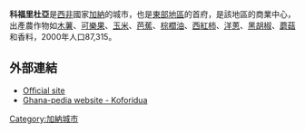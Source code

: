 {{Infobox settlement
<!--See the Table at Infobox Settlement for all fields and descriptions of usage-->
<!-- Basic info  ---------------->
|official_name          = 科福里杜亞
|other_name             =
|native_name            =  <!-- for cities whose native name is not in English -->
|nickname               = 
|settlement_type        = <!--For Town or Village (Leave blank for the default City)-->
|motto                  =
<!-- images and maps  ----------->
|image_skyline          = Umbrella Rock.jpg
|imagesize              =
|image_caption          =
|image_flag             = 
|flag_size              =
|image_seal             = 
|seal_size              =
|image_shield           = 
|shield_size            =
|image_blank_emblem     =
|blank_emblem_type      =
|blank_emblem_size      =
|image_map              = 
|mapsize                = 
|map_caption            = 
|image_map1             = 
|mapsize1               = 
|map_caption1           = 
|image_dot_map          =
|dot_mapsize            =
|dot_map_caption        =
|dot_x =  |dot_y =
|pushpin_map            = Ghana
|pushpin_label_position =bottom
|pushpin_map_caption    =
<!-- Location ------------------>
|coordinates_region     =GH
|subdivision_type       = 國家
|subdivision_name       ={{flag|Ghana}}
|subdivision_type1      = 區
|subdivision_name1      = [[東部地區_(加納)|東部地區]]
|subdivision_type2      = 
|subdivision_name2      = 
|subdivision_type3      = 
|subdivision_name3      = 
|subdivision_type4      = 
|subdivision_name4      =
|government_footnotes   =
|government_type        =
|leader_title           =
|leader_name            =
|leader_name1           =
|leader_title2          =
|leader_name2           =
|leader_title3          =
|leader_name3           =
|leader_title4          =
|leader_name4           =
|established_title      =  <!-- Settled -->
|established_date       = 
|established_title2     =  <!-- Incorporated (town) -->
|established_date2      = 
|established_title3     =  <!-- Incorporated (city) -->
|established_date3      =
<!-- Area    --------------------->
|area_magnitude         = 
|unit_pref                =Imperial <!--Enter: Imperial, if Imperial (metric) is desired-->
|area_footnotes           =
|area_total_km2           = <!-- ALL fields dealing with a measurements are subject to automatic unit conversion-->
|area_land_km2            = <!--See table @ Template:Infobox Settlement for details on automatic unit conversion-->
|area_water_km2           =
|area_total_sq_mi         =
|area_land_sq_mi          =
|area_water_sq_mi         =
|area_water_percent       =
|area_urban_km2           =
|area_urban_sq_mi         =
|area_metro_km2           =
|area_metro_sq_mi         =
|area_blank1_title        =
|area_blank1_km2          =
|area_blank1_sq_mi        =
<!-- Population   ----------------------->
|population_as_of               =2000
|population_footnotes           =
|population_note                =
|population_total               =87,315
|population_density_km2         =
|population_density_sq_mi       =
|population_metro               =
|population_density_metro_km2   =
|population_density_metro_sq_mi =
|population_urban               =
|population_density_urban_km2   =
|population_density_urban_sq_mi =
|population_blank1_title        =Ethnicities
|population_blank1              =
|population_blank2_title        =Religions
|population_blank2              =
|population_density_blank1_km2 =   
|population_density_blank1_sq_mi =
<!-- General information  --------------->
|timezone               = 
|utc_offset             = 
|timezone_DST           = 
|utc_offset_DST         = 
|latd=6|latm=06 |lats= |latNS=N
|longd=0|longm=16|longs= |longEW=W
|elevation_footnotes    =  <!--for references: use <ref> </ref> tags-->
|elevation_m            = 
|elevation_ft           =
<!-- Area/postal codes & others -------->
|postal_code_type       =  <!-- enter ZIP code, Postcode, Post code, Postal code... -->
|postal_code            =
|area_code              =
|blank_name             =
|blank_info             =
|blank1_name            =
|blank1_info            =
|website                = 
|footnotes              = 
}} 

'''科福里杜亞'''是[[西非|西非]]國家[[加納|加納]]的城市，也是[[東部地區_(加納)|東部地區]]的首府，是該地區的商業中心，出產農作物如[[木薯|木薯]]、[[可樂果|可樂果]]、[[玉米|玉米]]、[[芭蕉|芭蕉]]、[[棕櫚油|棕櫚油]]、[[西紅柿|西紅柿]]、[[洋蔥|洋蔥]]、[[黑胡椒|黑胡椒]]、[[蘑菇|蘑菇]]和香料，2000年人口87,315。

==外部連結==
*[https://web.archive.org/web/20100211203702/http://newjuaben.ghanadistricts.gov.gh/ Official site]
* [https://web.archive.org/web/20110726102630/http://www.ghana-pedia.org/org/index.php?option=com_directory&listing=Koforidua&page=viewListing&lid=169&Itemid=36 Ghana-pedia website - Koforidua]

{{coord|6|05|00|N|0|15|00|W|display=title}}

[[Category:加納城市|Category:加納城市]]